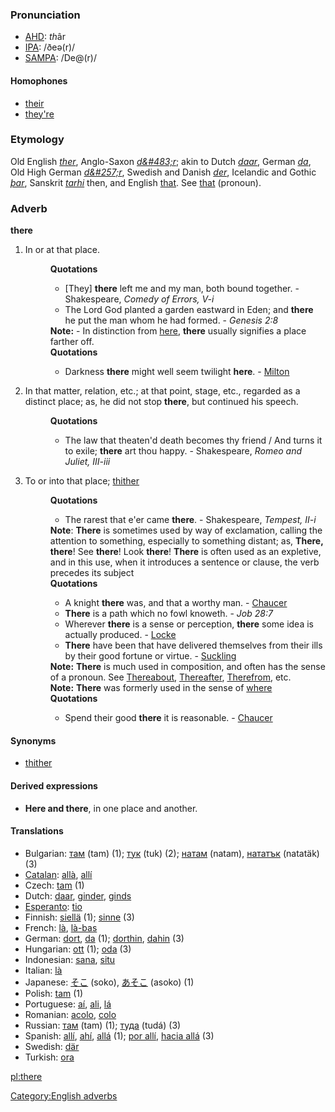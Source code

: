 ===Pronunciation===
*[[w:AHD|AHD]]: <i>th</i>âr
*[[w:IPA|IPA]]: /ðeə(r)/
*[[w:SAMPA|SAMPA]]: /De@(r)/

====Homophones====
*[[their]]
*[[they're]]

===Etymology===
Old English ''[[ther]]'', Anglo-Saxon ''[[d&#483;r]]''; akin to Dutch ''[[daar]]'', German ''[[da]]'', Old High German ''[[d&#257;r]]'', Swedish and Danish ''[[der]]'', Icelandic and Gothic ''[[þar]]'', Sanskrit ''[[tarhi]]'' then, and English [[that]]. See [[that]] (pronoun).

===Adverb===
'''there'''

#In or at that place. 
#:'''Quotations'''
#:*[They] '''there''' left me and my man, both bound together. - Shakespeare, ''Comedy of Errors, V-i''
#:*The Lord God planted a garden eastward in Eden; and '''there''' he put the man whom he had formed. - ''Genesis 2:8''
#:'''Note:''' - In distinction from [[here]], '''there''' usually signifies a place farther off. 
#:'''Quotations'''
#:*Darkness '''there''' might well seem twilight '''here'''. - [[Milton]]
#In that matter, relation, etc.; at that point, stage, etc., regarded as a distinct place; as, he did not stop '''there''', but continued his speech.
#:'''Quotations'''
#:*The law that theaten'd death becomes thy friend / And turns it to exile; '''there''' art thou happy. - Shakespeare, ''Romeo and Juliet, III-iii''
#To or into that place; [[thither]]
#:'''Quotations'''
#:*The rarest that e'er came '''there'''. - Shakespeare, ''Tempest, II-i''
#:'''Note''': '''There''' is sometimes used by way of exclamation, calling the attention to something, especially to something distant; as, '''There, there'''! See '''there'''! Look '''there'''! '''There''' is often used as an expletive, and in this use, when it introduces a sentence or clause, the verb precedes its subject
#:'''Quotations'''
#:*A knight '''there''' was, and that a worthy man. - [[Chaucer]]
#:*'''There''' is a path which no fowl knoweth. - ''Job 28:7''
#:*Wherever '''there''' is a sense or perception, '''there''' some idea is actually produced. - [[Locke]]
#:*'''There''' have been that have delivered themselves from their ills by their good fortune or virtue. - [[Suckling]]
#:'''Note:''' '''There''' is much used in composition, and often has the sense of a pronoun. See [[Thereabout]], [[Thereafter]], [[Therefrom]], etc.
#:'''Note:''' '''There''' was formerly used in the sense of [[where]]
#:'''Quotations'''
#:*Spend their good '''there''' it is reasonable. - [[Chaucer]]

====Synonyms====
*[[thither]]

====Derived expressions====
*'''Here and there''', in one place and another.

==== Translations ====
*Bulgarian: [[там]] (tam) (1); [[тук]] (tuk) (2); [[натам]] (natam), [[нататък]] (natatäk) (3)
*[[Catalan]]: [[allà]], [[allí]]
*Czech: [[tam]] (1)
*Dutch: [[daar]], [[ginder]], [[ginds]]
*[[Esperanto]]: [[tio]]
*Finnish: [[siellä]] (1); [[sinne]] (3)
*French: [[là]], [[là-bas]]
*German: [[dort]], [[da]] (1); [[dorthin]], [[dahin]] (3)
*Hungarian: [[ott]] (1); [[oda]] (3)
*Indonesian: [[sana]], [[situ]]
*Italian: [[là]]
*Japanese: [[そこ]] (soko), [[あそこ]] (asoko) (1)
*Polish: [[tam]] (1)
*Portuguese: [[aí]], [[ali]], [[lá]]
*Romanian: [[acolo]], [[colo]]
*Russian: [[там]] (tam) (1); [[туда]] (tudá) (3)
*Spanish: [[allí]], [[ahí]], [[allá]] (1); [[por allí]], [[hacia allá]] (3)
*Swedish: [[där]]
*Turkish: [[ora]]

[[Category:English adverbs]]
[[pl:there]]